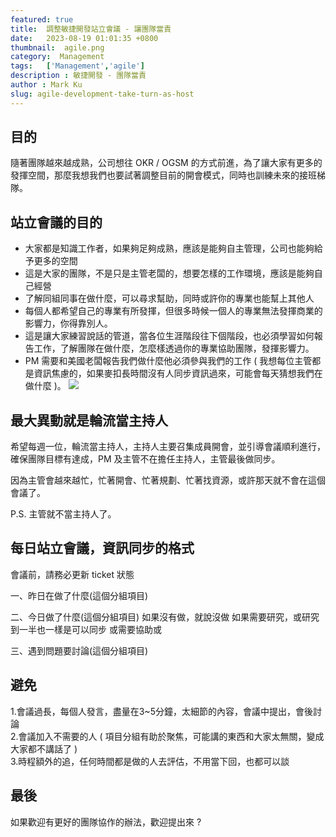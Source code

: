 ---
featured: true
title:  調整敏捷開發站立會議 - 讓團隊當責
date:   2023-08-19 01:01:35 +0800
thumbnail:  agile.png
category:  Management
tags:   ['Management','agile']
description : 敏捷開發 - 團隊當責
author : Mark Ku
slug: agile-development-take-turn-as-host
---
## 目的
隨著團隊越來越成熟，公司想往 OKR / OGSM 的方式前進，為了讓大家有更多的發揮空間，那麼我想我們也要試著調整目前的開會模式，同時也訓練未來的接班梯隊。

## 站立會議的目的
* 大家都是知識工作者，如果夠足夠成熟，應該是能夠自主管理，公司也能夠給予更多的空間
* 這是大家的團隊，不是只是主管老闆的，想要怎樣的工作環境，應該是能夠自己經營
* 了解同組同事在做什麼，可以尋求幫助，同時或許你的專業也能幫上其他人
* 每個人都希望自己的專業有所發揮，但很多時候一個人的專業無法發揮商業的影響力，你得靠別人。
* 這是讓大家練習說話的管道，當各位生涯階段往下個階段，也必須學習如何報告工作，了解團隊在做什麼，怎麼樣透過你的專業協助團隊，發揮影響力。
* PM 需要和美國老闆報告我們做什麼他必須參與我們的工作 ( 我想每位主管都是資訊焦慮的，如果麥扣長時間沒有人同步資訊過來，可能會每天猜想我們在做什麼 )。
![](https://hackmd.io/_uploads/SJgDKH3n3.png)

## 最大異動就是輪流當主持人
希望每週一位，輪流當主持人，主持人主要召集成員開會，並引導會議順利進行，確保團隊目標有達成，PM 及主管不在擔任主持人，主管最後做同步。

因為主管會越來越忙，忙著開會、忙著規劃、忙著找資源，或許那天就不會在這個會議了。

P.S. 主管就不當主持人了。

## 每日站立會議，資訊同步的格式
會議前，請務必更新 ticket 狀態  

一、昨日在做了什麼(這個分組項目)

二、今日做了什麼(這個分組項目)
如果沒有做，就說沒做
如果需要研究，或研究到一半也一樣是可以同步
或需要協助或

三、遇到問題要討論(這個分組項目)

## 避免
1.會議過長，每個人發言，盡量在3~5分鐘，太細節的內容，會議中提出，會後討論  
2.會議加入不需要的人 ( 項目分組有助於聚焦，可能講的東西和大家太無關，變成大家都不講話了 )  
3.時程額外的追，任何時間都是做的人去評估，不用當下回，也都可以談  

## 最後
如果歡迎有更好的團隊協作的辦法，歡迎提出來 ?




















